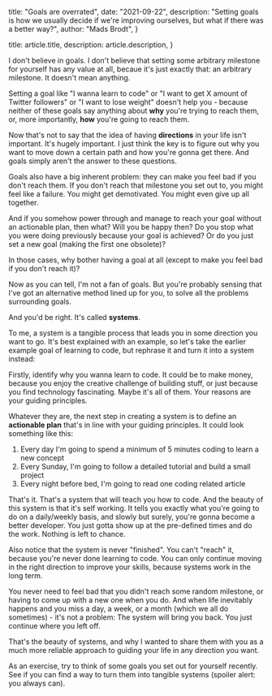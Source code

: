 
  title: "Goals are overrated",
  date: "2021-09-22",
  description:
    "Setting goals is how we usually decide if we're improving ourselves, but what if there was a better way?",
  author: "Mads Brodt",
}

  title: article.title,
  description: article.description,
}


I don't believe in goals. I don't believe that setting some arbitrary milestone for yourself has any value at all, becaue it's just exactly that: an arbitrary milestone. It doesn't mean anything.

Setting a goal like "I wanna learn to code" or "I want to get X amount of Twitter followers" or "I want to lose weight" doesn't help you - because neither of these goals say anything about **why** you're trying to reach them, or, more importantly, **how** you're going to reach them.

Now that's not to say that the idea of having **directions** in your life isn't important. It's hugely important. I just think the key is to figure out why you want to move down a certain path and how you're gonna get there. And goals simply aren't the answer to these questions.

Goals also have a big inherent problem: they can make you feel bad if you don't reach them. If you don't reach that milestone you set out to, you might feel like a failure. You might get demotivated. You might even give up all together.

And if you somehow power through and manage to reach your goal without an actionable plan, then what? Will you be happy then? Do you stop what you were doing previously because your goal is achieved? Or do you just set a new goal (making the first one obsolete)?

In those cases, why bother having a goal at all (except to make you feel bad if you don't reach it)?

Now as you can tell, I'm not a fan of goals. But you're probably sensing that I've got an alternative method lined up for you, to solve all the problems surrounding goals.

And you'd be right. It's called **systems**.

To me, a system is a tangible process that leads you in some direction you want to go. It's best explained with an example, so let's take the earlier example goal of learning to code, but rephrase it and turn it into a system instead:

Firstly, identify why you wanna learn to code. It could be to make money, because you enjoy the creative challenge of building stuff, or just because you find technology fascinating. Maybe it's all of them. Your reasons are your guiding principles.

Whatever they are, the next step in creating a system is to define an **actionable plan** that's in line with your guiding principles. It could look something like this:

1. Every day I'm going to spend a minimum of 5 minutes coding to learn a new concept
1. Every Sunday, I'm going to follow a detailed tutorial and build a small project
1. Every night before bed, I'm going to read one coding related article

That's it. That's a system that will teach you how to code. And the beauty of this system is that it's self working. It tells you exactly what you're going to do on a daily/weekly basis, and slowly but surely, you're gonna become a better developer. You just gotta show up at the pre-defined times and do the work. Nothing is left to chance.

Also notice that the system is never "finished". You can't "reach" it, because you're never done learning to code. You can only continue moving in the right direction to improve your skills, because systems work in the long term.

You never need to feel bad that you didn't reach some random milestone, or having to come up with a new one when you do. And when life inevitably happens and you miss a day, a week, or a month (which we all do sometimes) - it's not a problem: The system will bring you back. You just continue where you left off.

That's the beauty of systems, and why I wanted to share them with you as a much more reliable approach to guiding your life in any direction you want.

As an exercise, try to think of some goals you set out for yourself recently. See if you can find a way to turn them into tangible systems (spoiler alert: you always can).

​

